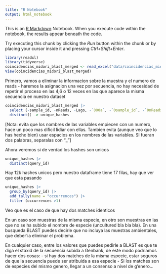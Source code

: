 ```yaml
---
title: "R Notebook"
output: html_notebook
---
```


This is an [R Markdown](http://rmarkdown.rstudio.com) Notebook. When you execute code within the notebook, the results appear beneath the code. 

Try executing this chunk by clicking the *Run* button within the chunk or by placing your cursor inside it and pressing *Ctrl+Shift+Enter*. 

```r
library(readxl)
library(tidyverse)
coincidencias_midori_blast_merged <- read_excel("data/coincidencias_midori_blast_merged.xlsx")
View(coincidencias_midori_blast_merged)
```

Primero, vamos a eliminar la informacion sobre la muestra y el numero de reads - haremos la asignacion una vez por secuencia, no hay necesidad de repetir el proceso en las 4,6 o 12 veces en las que aparece la misma secuencia en nuestro dataset

```r
coincidencias_midori_blast_merged |> 
  select (-sample_id, -nReads, -Lago, -`000a`, -`0sample_id`, -`0nReads`, -`0Lago`) |> 
  distinct() -> unique_hashes
```

[Nota: evita que los nombres de las variables empiecen con un numero, hace un poco mas dificil lidiar con ellas. Tambien evita (aunque veo que lo has hecho bien) usar espacios en los nombres de las variables. SI fueran dos palabras, separalas con "_"]

Ahora veremos si de verdad los hashes son unicos

```r
unique_hashes |> 
  distinct(query_id)
```

Hay 12k hashes unicos pero nuestro dataframe tiene 17 filas, hay que ver que esta pasando

```r
unique_hashes |> 
  group_by(query_id) |> 
  add_tally(name = "occurrences") |> 
  filter (occurrences >1)
```

Veo que es el caso de que hay dos matches identicos

En un caso son muestras de la misma especie, en otro son muestras en las que no se ha subido el nombre de especie (uncultured bla bla bla). En una busqueda BLAST puedes decirle que no incluya las muestras ambientales, que deber'ia eliminar el problema.

En cualquier caso, entre los valores que puedes pedirle a BLAST es que te diga el staxid de la secuencia subida a Genbank, de este modo podriamos hacer dos cosas:
 - si hay dos matches de la misma especie, estar seguros de que la secuencia puede ser atribuida a esa especie
 - Si los matches son de especies del mismo genero, llegar a un consenso a nivel de g'enero...
 
 
